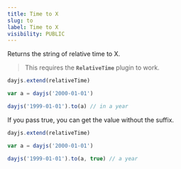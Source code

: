 ```yaml
---
title: Time to X
slug: to
label: Time to X
visibility: PUBLIC
---
```

Returns the string of relative time to X.

> This requires the **`RelativeTime`** plugin to work.

```js
dayjs.extend(relativeTime)

var a = dayjs('2000-01-01')

dayjs('1999-01-01').to(a) // in a year
```

If you pass true, you can get the value without the suffix.

```js
dayjs.extend(relativeTime)

var a = dayjs('2000-01-01')

dayjs('1999-01-01').to(a, true) // a year
```